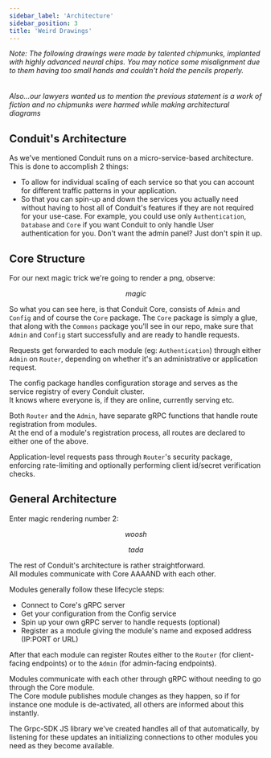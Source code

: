 ```yaml
---
sidebar_label: 'Architecture'
sidebar_position: 3
title: 'Weird Drawings'
---
```



<i>Note: The following drawings were made by talented chipmunks, implanted with highly advanced neural chips. You may
    notice
    some misalignment due to them having too small hands and couldn't hold the pencils properly.
    <br/>
    <br/>
    <br/>
    Also...our lawyers wanted us to mention the previous statement is a work of fiction and no chipmunks were harmed while
    making architectural diagrams
</i>

## Conduit's Architecture

As we've mentioned Conduit runs on a micro-service-based architecture. This is done to accomplish 2 things:
- To allow for individual scaling of each service so that you can account for different traffic patterns in your application.
- So that you can spin-up and down the services you actually need without having to host all of Conduit's features
if they are not required for your use-case. For example, you could use only `Authentication`, `Database` and `Core` if you want
Conduit to only handle User authentication for you. Don't want the admin panel? Just don't spin it up.

## Core Structure
For our next magic trick we're going to render a png, observe:

<ImageSwitcher
lightImageSrc="/img/overview/architecture/core_architecture.light.png"
darkImageSrc="/img/overview/architecture/core_architecture.dark.png"
altText="Core Architecture View"
/>

<center><em>magic</em></center>

So what you can see here, is that Conduit Core, consists of `Admin` and `Config` and of course the `Core`
package. The `Core` package is simply a glue, that along with the `Commons` package you'll see in our repo,
make sure that `Admin` and `Config` start successfully and are ready to handle requests.

Requests get forwarded to each module (eg: `Authentication`) through either `Admin` on `Router`,
depending on whether it's an administrative or application request.

The config package handles configuration storage and serves as the service registry of every Conduit cluster.<br />
It knows where everyone is, if they are online, currently serving etc.

Both `Router` and the `Admin`, have separate gRPC functions that handle route registration from modules.<br />
At the end of a module's registration process, all routes are declared to either one of the above.

Application-level requests pass through `Router`'s security package, enforcing rate-limiting and
optionally performing client id/secret verification checks.

## General Architecture

Enter magic rendering number 2:

<center><em>woosh</em></center>

<ImageSwitcher
lightImageSrc="/img/overview/architecture/general_architecture.light.png"
darkImageSrc="/img/overview/architecture/general_architecture.dark.png"
altText="General Architecture View"
/>

<center><em>tada</em></center>

The rest of Conduit's architecture is rather straightforward.<br />
All modules communicate with Core AAAAND with each other.

Modules generally follow these lifecycle steps:
- Connect to Core's gRPC server
- Get your configuration from the Config service
- Spin up your own gRPC server to handle requests (optional)
- Register as a module giving the module's name and exposed address (IP:PORT or URL)

After that each module can register Routes either to the `Router` (for client-facing endpoints)
or to the `Admin` (for admin-facing endpoints).

Modules communicate with each other through gRPC without needing to go through the Core module.<br />
The Core module publishes module changes as they happen, so if for instance one module is de-activated,
all others are informed about this instantly.

The Grpc-SDK JS library we've created handles all of that automatically, by listening for these updates an initializing
connections to other modules you need as they become available.
